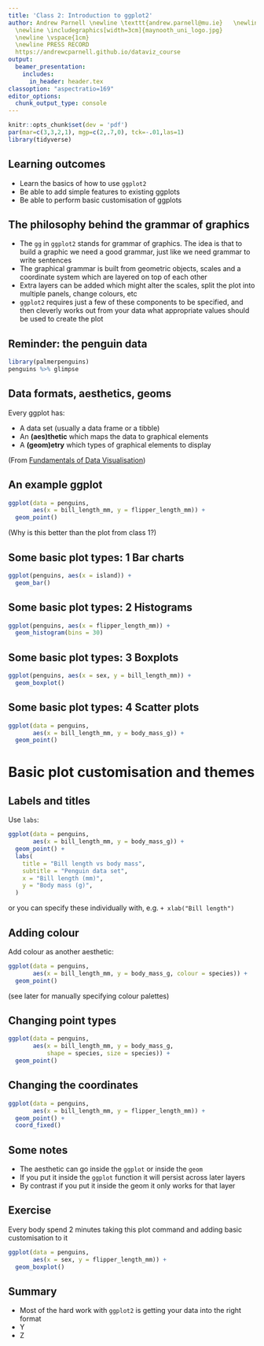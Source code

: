 ```yaml
---
title: 'Class 2: Introduction to ggplot2'
author: Andrew Parnell \newline \texttt{andrew.parnell@mu.ie}   \newline \vspace{1cm}
  \newline \includegraphics[width=3cm]{maynooth_uni_logo.jpg}
  \newline \vspace{1cm}
  \newline PRESS RECORD 
  https://andrewcparnell.github.io/dataviz_course 
output:
  beamer_presentation:
    includes:
      in_header: header.tex
classoption: "aspectratio=169"
editor_options: 
  chunk_output_type: console
---
```


```r
knitr::opts_chunk$set(dev = 'pdf')
par(mar=c(3,3,2,1), mgp=c(2,.7,0), tck=-.01,las=1)
library(tidyverse)
```

## Learning outcomes

- Learn the basics of how to use `ggplot2`
- Be able to add simple features to existing ggplots
- Be able to perform basic customisation of ggplots

## The philosophy behind the grammar of graphics

- The `gg` in `ggplot2` stands for grammar of graphics. The idea is that to build a graphic we need a good grammar, just like we need grammar to write sentences
- The graphical grammar is built from geometric objects, scales and a coordinate system which are layered on top of each other
- Extra layers can be added which might alter the scales, split the plot into multiple panels, change colours, etc
- `ggplot2` requires just a few of these components to be specified, and then cleverly works out from your data what appropriate values should be used to create the plot

## Reminder: the penguin data

```r
library(palmerpenguins)
penguins %>% glimpse
```


## Data formats, aesthetics, geoms

Every ggplot has:

- A data set (usually a data frame or a tibble)
- An __(aes)thetic__ which maps the data to graphical elements
- A __(geom)etry__ which types of graphical elements to display

\begin{center}
\includegraphics[width=8cm]{aes.png}
\end{center}

(From [Fundamentals of Data Visualisation](https://clauswilke.com/dataviz))

## An example ggplot

```r
ggplot(data = penguins, 
       aes(x = bill_length_mm, y = flipper_length_mm)) + 
  geom_point()
```

(Why is this better than the plot from class 1?)

## Some basic plot types: 1 Bar charts

```r
ggplot(penguins, aes(x = island)) + 
  geom_bar()
```

## Some basic plot types: 2 Histograms

```r
ggplot(penguins, aes(x = flipper_length_mm)) + 
  geom_histogram(bins = 30)
```

## Some basic plot types: 3 Boxplots

```r
ggplot(penguins, aes(x = sex, y = bill_length_mm)) + 
  geom_boxplot()
```

## Some basic plot types: 4 Scatter plots

```r
ggplot(data = penguins, 
       aes(x = bill_length_mm, y = body_mass_g)) + 
  geom_point()
```

# Basic plot customisation and themes

## Labels and titles

Use `labs`:

```r
ggplot(data = penguins, 
       aes(x = bill_length_mm, y = body_mass_g)) + 
  geom_point() + 
  labs(
    title = "Bill length vs body mass",
    subtitle = "Penguin data set",
    x = "Bill length (mm)",
    y = "Body mass (g)",
  )
```

or you can specify these individually with, e.g. `+ xlab("Bill length")`

## Adding colour

Add colour as another aesthetic:

```r
ggplot(data = penguins, 
       aes(x = bill_length_mm, y = body_mass_g, colour = species)) + 
  geom_point()
```

(see later for manually specifying colour palettes)

## Changing point types

```r
ggplot(data = penguins, 
       aes(x = bill_length_mm, y = body_mass_g, 
           shape = species, size = species)) + 
  geom_point()
```

## Changing the coordinates

```r
ggplot(data = penguins, 
       aes(x = bill_length_mm, y = flipper_length_mm)) + 
  geom_point() + 
  coord_fixed()
```


## Some notes

- The aesthetic can go inside the `ggplot` or inside the `geom`
- If you put it inside the `ggplot` function it will persist across later layers
- By contrast if you put it inside the geom it only works for that layer

## Exercise

Every body spend 2 minutes taking this plot command and adding basic customisation to it

```r
ggplot(data = penguins, 
       aes(x = sex, y = flipper_length_mm)) + 
  geom_boxplot()
```



## Summary

- Most of the hard work with `ggplot2` is getting your data into the right format
- Y
- Z
